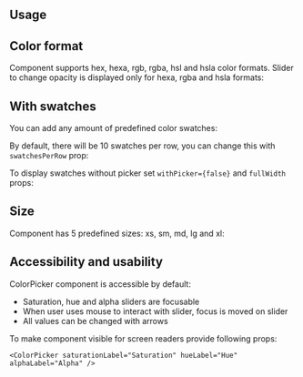 

## Usage

<Demo data={ColorPickerDemos.usage} />

## Color format

Component supports hex, hexa, rgb, rgba, hsl and hsla color formats.
Slider to change opacity is displayed only for hexa, rgba and hsla formats:

<Demo data={ColorPickerDemos.formatsConfigurator} />

## With swatches

You can add any amount of predefined color swatches:

<Demo data={ColorPickerDemos.swatches} />

By default, there will be 10 swatches per row, you can change this with `swatchesPerRow` prop:

<Demo data={ColorPickerDemos.swatchesConfigurator} />

To display swatches without picker set `withPicker={false}` and `fullWidth` props:

<Demo data={ColorPickerDemos.swatchesOnly} />

## Size

Component has 5 predefined sizes: xs, sm, md, lg and xl:

<Demo data={ColorPickerDemos.sizeConfigurator} />

## Accessibility and usability

ColorPicker component is accessible by default:

- Saturation, hue and alpha sliders are focusable
- When user uses mouse to interact with slider, focus is moved on slider
- All values can be changed with arrows

To make component visible for screen readers provide following props:

```tsx
<ColorPicker saturationLabel="Saturation" hueLabel="Hue" alphaLabel="Alpha" />
```
